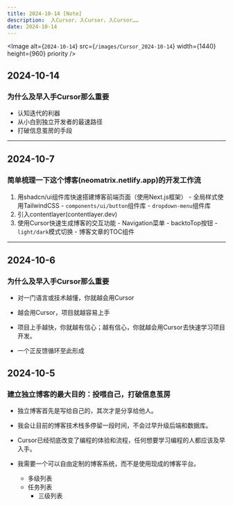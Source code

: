 ```yaml
---
title: 2024-10-14 [Note]
description:  入Cursor，入Cursor，入Cursor……
date: 2024-10-14
---
```

<Image
  alt={`2024-10-14`}
  src={`/images/Cursor_2024-10-14`}
  width={1440}
  height={960}
  priority
/>
## 2024-10-14
### 为什么及早入手Cursor那么重要

- 认知迭代的利器
- 从小白到独立开发者的最速路径
- 打破信息茧房的手段









---
## 2024-10-7
### 简单梳理一下这个博客(neomatrix.netlify.app)的开发工作流
  1. 用shadcn/ui组件库快速搭建博客前端页面（使用Next.js框架）
    - 全局样式使用TailwindCSS
    - `components/ui/button`组件库
    - `dropdown-menu`组件库
  2. 引入contentlayer(contentlayer.dev)
  3. 使用Cursor快速生成博客的交互功能
    - Navigation菜单
    - backtoTop按钮
    - `light/dark`模式切换
    - 博客文章的TOC组件
---
## 2024-10-6
### 为什么及早入手Cursor那么重要
  - 对一门语言或技术越懂，你就越会用Cursor
  - 越会用Cursor，项目就越容易上手
  - 项目上手越快，你就越有信心；越有信心，你就越会用Cursor去快速学习项目开发。

  - 一个正反馈循环至此形成

## 2024-10-5
### 建立独立博客的最大目的：投喂自己，打破信息茧房

- 独立博客首先是写给自己的，其次才是分享给他人。

- 我会让目前的博客技术栈多停留一段时间，不会过早升级后端和数据库。

- Cursor已经彻底改变了编程的体验和流程，任何想要学习编程的人都应该及早入手。

- 我需要一个可以自由定制的博客系统，而不是使用现成的博客平台。

  - 多级列表
  - 任务列表
    - 三级列表
